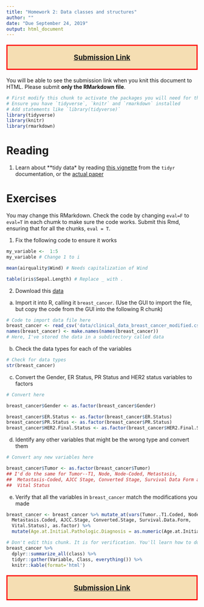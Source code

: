```yaml
---
title: "Homework 2: Data classes and structures"
author: ""
date: "Due September 24, 2019"
output: html_document
---
```



<p style="color: black; border:3px; border-style: solid; border-color: red; padding: 1em; background-color: wheat;font-size: 14pt;text-align:center">
[**Submission Link**](https://www.dropbox.com/request/4l3YxsRsIcUgMFhw3kKl){target=_blank}
</p>

You will be able to see the submission link when you knit this document to HTML. Please submit **only the RMarkdown file**. 


```r
# First modify this chunk to activate the packages you will need for this HW.
# Ensure you have `tidyverse`, `knitr` and `rmarkdown` installed
# Add statements like `library(tidyverse)`
library(tidyverse)
library(knitr)
library(rmarkdown)
```


# Reading

1. Learn about **tidy data* by reading [this vignette](https://cran.r-project.org/web/packages/tidyr/vignettes/tidy-data.html) from the `tidyr` documentation, or the [actual paper](https://vita.had.co.nz/papers/tidy-data.html)

# Exercises

You may change this RMarkdown. Check the code by changing `eval=F` to `eval=T` in 
each chumk to make sure the code works. Submit this Rmd, ensuring that for all the 
chunks, `eval = T`. 

1. Fix the following code to ensure it works

```r
my_variable <-  1:5
my_variable # Change 1 to i
```

```r
mean(airquality$Wind) # Needs capitalization of Wind

```

```r
table(iris$Sepal.Length) # Replace _ with .
```


2. Download this [data](data/clinical_data_breast_cancer_modified.csv) 
  a. Import it into R, calling it `breast_cancer`. (Use the GUI to import the file, 
  but copy the code from the GUI into the following R chunk)
```r
# Code to import data file here
breast_cancer <- read_csv('data/clinical_data_breast_cancer_modified.csv')
names(breast_cancer) <- make.names(names(breast_cancer))
# Here, I've stored the data in a subdirectory called data

```
  
  b. Check the data types for each of the variables
```r
# Check for data types
str(breast_cancer)
```
  c. Convert the Gender, ER Status, PR Status and HER2 status variables to factors
```r
# Convert here

breast_cancer$Gender <- as.factor(breast_cancer$Gender)

breast_cancer$ER.Status <- as.factor(breast_cancer$ER.Status)
breast_cancer$PR.Status <- as.factor(breast_cancer$PR.Status)
breast_cancer$HER2.Final.Status <- as.factor(breast_cancer$HER2.Final.Status)

```
  d. Identify any other variables that might be the wrong type and convert them
```r
# Convert any new variables here

breast_cancer$Tumor <- as.factor(breast_cancer$Tumor)
## I'd do the same for Tumor--T1, Node, Node-Coded, Metastasis,
##  Metastasis-Coded, AJCC Stage, Converted Stage, Survival Data Form and 
##  Vital Status
```
  e. Verify that all the variables in `breast_cancer` match the modifications you made
```r
breast_cancer <- breast_cancer %>% mutate_at(vars(Tumor..T1.Coded, Node, Node.Coded, Metastasis,
  Metastasis.Coded, AJCC.Stage, Converted.Stage, Survival.Data.Form, 
  Vital.Status), as.factor) %>% 
  mutate(Age.at.Initial.Pathologic.Diagnosis = as.numeric(Age.at.Initial.Pathologic.Diagnosis))
```
  
```r
# Don't edit this chunk. It is for verification. You'll learn how to do similar code on Wednesday. Do change the chunk option to `eval=T`
breast_cancer %>% 
  dplyr::summarize_all(class) %>% 
  tidyr::gather(Variable, Class, everything()) %>% 
  knitr::kable(format='html')
```
  

<p style="color: black; border:3px; border-style: solid; border-color: red; padding: 1em; background-color: wheat;font-size: 14pt;text-align:center">
[**Submission Link**](https://www.dropbox.com/request/4l3YxsRsIcUgMFhw3kKl){target=_blank}
</p>
 


